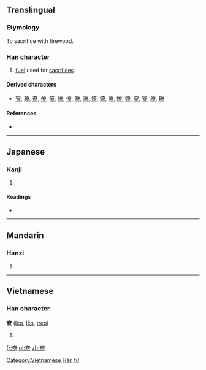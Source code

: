 ==Translingual==

===Etymology===
{{Han compound|眘|火|t1=serious|t2=fire|ls=ic}}

To sacrifice with firewood.

===Han character===
{{Han char|rn=42|rad=小|as=09|sn=12|four=|canj=大金日火 (KCAF)}}

# [[fuel]] used for [[sacrifice]]s

====Derived characters====
* [[寮]], [[獠]], [[遼]], [[僚]], [[療]], [[燎]], [[憭]], [[瞭]], [[潦]], [[撩]], [[鐐]], [[㙩]], [[嫽]], [[爒]], [[竂]], [[簝]], [[膫]], [[璙]]

====References====
* {{Han ref|kx=0297.240|dkj=07517|dj=0592.220|hdz=10565.100|uh=5C1E|ud=23582}}

----

==Japanese==

===Kanji===
{{ja-kanji|grade=|rs=小09}}

# {{defn|lang=ja|sort=小09}}

====Readings====
* {{ja-readings|on=[[りょう]] (ryō)|kun=[[かがりび]] (kagaribi)}}

----

==Mandarin==

===Hanzi===
{{cmn-hanzi|pin=[[liào]] ([[liao4]])|wg=liao<sup>4</sup>}}

# {{defn|lang=cmn|sort=小09}}

----

==Vietnamese==

===Han character===
'''尞''' ([[lèo]], [[lẽo]], [[treo]])

# {{defn|lang=vi}}

[[Category:Vietnamese Hán tự]]

[[fr:尞]]
[[pl:尞]]
[[zh:尞]]